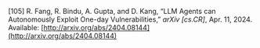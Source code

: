 \[105\]	R. Fang, R. Bindu, A. Gupta, and D. Kang, “LLM Agents can Autonomously Exploit One-day Vulnerabilities,” *arXiv \[cs.CR\]*, Apr. 11, 2024\. Available: [http://arxiv.org/abs/2404.08144](http://arxiv.org/abs/2404.08144)